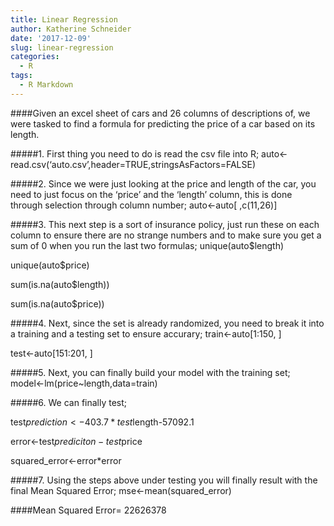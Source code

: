 ```yaml
---
title: Linear Regression
author: Katherine Schneider
date: '2017-12-09'
slug: linear-regression
categories:
  - R
tags:
  - R Markdown
---
```

####Given an excel sheet of cars and 26 columns of descriptions of, we were tasked to find a formula for predicting the price of a car based on its length. 


#####1. First thing you need to do is read the csv file into R;
auto<-read.csv('auto.csv',header=TRUE,stringsAsFactors=FALSE)


#####2. Since we were just looking at the price and length of the car, you need to just focus on the 'price' and the 'length' column, this is done through selection through column number;
auto<-auto[ ,c(11,26)]


#####3. This next step is a sort of insurance policy, just run these on each column to ensure there are no strange numbers and to make sure you get a sum of 0 when you run the last two formulas;
unique(auto$length)

unique(auto$price)

sum(is.na(auto$length))

sum(is.na(auto$price))


#####4. Next, since the set is already randomized, you need to break it into a training and a testing set to ensure accurary;
train<-auto[1:150, ]

test<-auto[151:201, ]


#####5. Next, you can finally build your model with the training set;
model<-lm(price~length,data=train)


#####6. We can finally test;

test$prediction<-403.7*test$length-57092.1

error<-test$prediciton-test$price

squared_error<-error*error


#####7. Using the steps above under testing you will finally result with the final Mean Squared Error;
mse<-mean(squared_error)

####Mean Squared Error= 22626378
